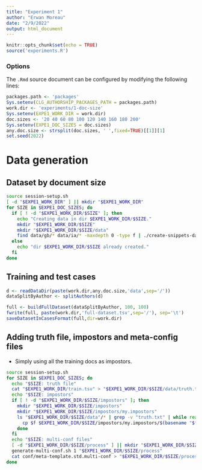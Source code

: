 ```yaml
---
title: "Experiment 1"
author: "Erwan Moreau"
date: "2/9/2022"
output: html_document
---
```


```r
knitr::opts_chunk$set(echo = TRUE)
source('experiments.R')
```

### Options

The `.Rmd` source document can be configured by modifying the following lines:

```r
packages.path <- 'packages'
Sys.setenv(CLG_AUTHORSHIP_PACKAGES_PATH = packages.path)
work.dir <- 'experiments/1-doc-size'
Sys.setenv(EXPE1_WORK_DIR = work.dir)
doc.sizes <- '20 40 60 80 100 120 140 160 180 200'
Sys.setenv(EXPE1_DOC_SIZES = doc.sizes)
any.doc.size <- strsplit(doc.sizes, ' ',fixed=TRUE)[[1]][1]
set.seed(2022)
```


# Data generation

## Dataset by document size

```bash
source session-setup.sh
[ -d "$EXPE1_WORK_DIR" ] || mkdir "$EXPE1_WORK_DIR"
for SIZE in $EXPE1_DOC_SIZES; do
  if [ ! -d "$EXPE1_WORK_DIR/$SIZE" ]; then 
    echo "Creating data in dir $EXPE1_WORK_DIR/$SIZE."
    mkdir "$EXPE1_WORK_DIR/$SIZE"
    mkdir "$EXPE1_WORK_DIR/$SIZE/data"
    find data/gb/* data/ia/* -maxdepth 0 -type f | ./create-snippets-dataset.sh $SIZE "$EXPE1_WORK_DIR/$SIZE/data"
  else
    echo "dir $EXPE1_WORK_DIR/$SIZE already created."
  fi
done
```


## Training and test cases

```r
d <- readDataDir(paste(work.dir,any.doc.size,'data',sep='/'))
dataSplitByAuthor <- splitAuthors(d)
```

```r
full <- buildFullDataset(dataSplitByAuthor, 100, 100)
fwrite(full, paste(work.dir,'full-dataset.tsv',sep='/'), sep='\t')
saveDatasetInCasesFormat(full,dir=work.dir)
```

## Adding truth file, impostors and meta-config files

- Simply using all the training docs as impostors.

```bash
source session-setup.sh
for SIZE in $EXPE1_DOC_SIZES; do
  echo "$SIZE: truth file"
  cat "$EXPE1_WORK_DIR/train.tsv" > "$EXPE1_WORK_DIR/$SIZE/data/truth.txt"
  echo "$SIZE: impostors"
  if [ ! -d "$EXPE1_WORK_DIR/$SIZE/impostors" ]; then
    mkdir "$EXPE1_WORK_DIR/$SIZE/impostors"
    mkdir "$EXPE1_WORK_DIR/$SIZE/impostors/my.impostors"
    ls "$EXPE1_WORK_DIR/$SIZE/data"/* | grep -v "truth.txt" | while read f; do
      cp $f $EXPE1_WORK_DIR/$SIZE/impostors/my.impostors/$(basename "$f").txt
    done
  fi
  echo "$SIZE: multi-conf files"
  [ -d "$EXPE1_WORK_DIR/$SIZE/process" ] || mkdir "$EXPE1_WORK_DIR/$SIZE/process"
  generate-multi-conf.sh 1 "$EXPE1_WORK_DIR/$SIZE/process"
  cat conf/meta-template.std.multi-conf > "$EXPE1_WORK_DIR/$SIZE/process/meta-template.multi-conf"
done
```

